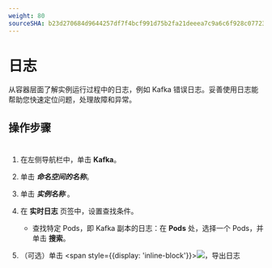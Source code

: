 ```yaml
---
weight: 80
sourceSHA: b23d270684d9644257df7f4bcf991d75b2fa21deeea7c9a6c6f928c0772381fa
---
```


# 日志

从容器层面了解实例运行过程中的日志，例如 Kafka 错误日志。妥善使用日志能帮助您快速定位问题，处理故障和异常。

## 操作步骤
#
<Tabs>

<Tab label="Web Console">

1. 在左侧导航栏中，单击 **Kafka**。

2. 单击 ***命名空间的名称***。

3. 单击 ***实例名称*** 。
    
4. 在 **实时日志** 页签中，设置查找条件。

    - 查找特定 Pods，即 Kafka 副本的日志：在 **Pods** 处，选择一个 Pods，并单击 **搜索**。

5. （可选）单击 <span style={{display: 'inline-block'}}>![](../assets/44buttonexport.png)</span>，导出日志

</Tab>
</Tabs>
